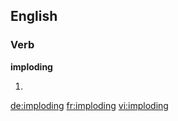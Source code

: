 ==English==

===Verb===
'''imploding'''
# {{present participle of|implode}}

[[de:imploding]]
[[fr:imploding]]
[[vi:imploding]]